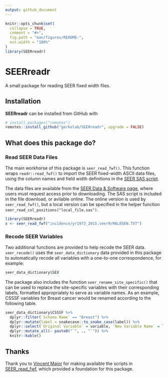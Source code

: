 ```yaml
---
output: github_document
---
```


<!-- README.md is generated from README.Rmd. Please edit that file -->

```r
knitr::opts_chunk$set(
  collapse = TRUE,
  comment = "#>",
  fig.path = "man/figures/README-",
  out.width = "100%"
)
library(SEERreadr)
```
# SEERreadr

<!-- badges: start -->
<!-- badges: end -->

A small package for reading SEER fixed width files. 

## Installation

**SEERreadr** can be installed from GitHub with

```r
# install.packages("remotes")
remotes::install_github("gerkelab/SEERreadr", upgrade = FALSE)
```

## What does this package do?


### Read SEER Data Files

The main workhorse of this package is `seer_read_fwf()`. 
This function wraps `readr::read_fwf()` to import the SEER fixed-width ASCII data files, using the column names and field width definitions in the 
[SEER SAS script](https://seer.cancer.gov/manuals/read.seer.research.nov2017.sas). 

The data files are available from the 
[SEER Data & Software page](https://seer.cancer.gov/data-software/), 
where users must request access prior to downloading. 
The SAS script is included in the file download, or avilable online. 
The online version is used by `seer_read_fwf()`, but a local version can be specified in the helper function `seer_read_col_positions("local_file.sas")`.

```r
library(SEERreadr)
x <- seer_read_fwf("incidence/yr1973_2015.seer9/MALEGEN.TXT")
```

### Recode SEER Variables

Two additional functions are provided to help recode the SEER data. 
`seer_recode()` uses the  `seer_data_dictionary` data provided in this package to automatically recode all variables with a one-to-one correspondence, for example:

```r
seer_data_dictionary$SEX
```

The package also includes the function `seer_rename_site_specific()` that can be used to replace the site-specific variables with their corresponding labels, formatted appropriately to serve as variable names.
As an example, CSSSF variables for Breast cancer would be renamed according to the following table.

```r
seer_data_dictionary$CSSSF %>% 
  dplyr::filter(`Schema Name` == "Breast") %>% 
  dplyr::mutate(label = snakecase::to_snake_case(label)) %>% 
  dplyr::select(`Original Variable` = variable, `New Variable Name` = label) %>% 
  dplyr::mutate_all(~ paste0("`", ., "`")) %>% 
  knitr::kable()
```

## Thanks

Thank you to [Vincent Major](https://github.com/vincentmajor) for making available the scripts in [SEER_read_fwf](https://github.com/vincentmajor/SEER_read_fwf), which provided a foundation for this package.